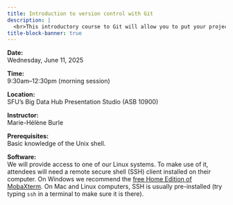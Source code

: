 ```yaml
---
title: Introduction to version control with Git
description: |
  <br>This introductory course to Git will allow you to put your projects under version control, create commits with important versions of your files, revisit these versions, and add remotes on services such as GitHub or GitLab. You will get a deep understanding of Git's functioning and learn to use it from the command line.
title-block-banner: true
---
```


:::{.topdef}

**Date:** \
Wednesday, June 11, 2025

**Time:** \
9:30am–12:30pm (morning session)

**Location:** \
SFU's Big Data Hub Presentation Studio (ASB 10900)

**Instructor:** \
Marie-Hélène Burle

**Prerequisites:** \
Basic knowledge of the Unix shell.

**Software:** \
We will provide access to one of our Linux systems. To make use of it, attendees will need a remote secure shell (SSH) client installed on their computer. On Windows we recommend the [free Home Edition of MobaXterm](https://mobaxterm.mobatek.net/download.html). On Mac and Linux computers, SSH is usually pre-installed (try typing `ssh` in a terminal to make sure it is there).

:::

<!-- <br> -->
<!-- Course notes can be found [here](https://mint.westdri.ca/git/top_intro). -->
